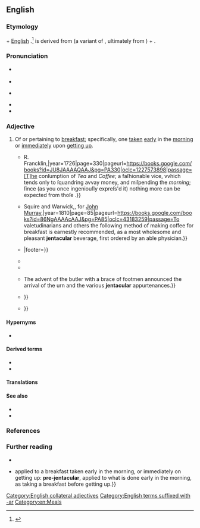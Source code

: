 ==English==
{{was wotd|2022|March|18}}

===Etymology===
{{root|en|ine-pro|*h₁yaǵ-|*-lós}}
{{lbor|en|la|iēntāculum|t=breakfast (particularly taken right after getting up)}} + [[w:English language|English]] {{m|en|-ar|pos={{glossary|suffix}} meaning ‘of, near, or pertaining to’ forming {{glossary|adjective}}s}}.<ref>{{R:OED Online|entry=† jentacular|pos=adj|id=101053|date=June 2019}}</ref> {{m|la||Iēntāculum}} is derived from {{m|la|ientō}} (a variant of {{m|la|ieientō|t=to have breakfast}}, ultimately from {{der|en|ine-pro|*h₁yaǵ-|t=to sacrifice; to worship}}) + {{m|la|-culum|pos={{glossary|diminutive}} suffix}}.

===Pronunciation===
* {{a|RP}} {{IPA|en|/d͡ʒɛnˈtækjʊlə/}}
* {{audio|en|LL-Q1860 (eng)-Vealhurl-jentacular.wav|Audio (Southern England)}}
* {{a|GA}} {{IPA|en|/d͡ʒɛnˈtækjəlɚ/}}
* {{rhymes|en|ækjʊlə(ɹ)}}
* {{hyphenation|en|jen|ta|cul|ar}}

===Adjective===
{{en-adj|?}}

# {{lb|en|formal|chiefly|archaic}} Of or pertaining to [[breakfast#Noun|breakfast]]; specifically, one [[take#Verb|taken]] [[early]] in the [[morning]] or [[immediately]] upon [[get up|getting up]].
#: {{ux|en|I took a post-'''jentacular''' walk to settle my stomach.}}
#* {{quote-book|en|author=[Nicholas Amhurst]|authorlink=Nicholas Amhurst|chapter=Appendix. A ''Letter'' to the Reverend Dr. [[w:Richard Newton (academic)|[Richard] ''Newton'']], Principal of Hart-Hall; Occasion’d by His Book Entitled, ''University Education'', &c.|title=Terræ-filius: Or, The Secret History of the University of Oxford; in Several Essays.{{nb...|To which are Added, Remarks upon a Late Book, Entitled, University Education, by R. Newton, D.D. Principal of Hart-Hall.}}|location=London|publisher={{...|Printed for}} R. Francklin,{{nb...|under Tom’s Coffee-House, in Russel-Street, Covent-Garden.}}|year=1726|page=330|pageurl=https://books.google.com/books?id=JU8JAAAAQAAJ&pg=PA330|oclc=1227573898|passage=[T]he conſumption of ''Tea'' and ''Coffee''; a faſhionable vice, vvhich tends only to ſquandring avvay money, and miſpending the ''morning''; ſince (as you once ingeniouſly expreſs'd it) nothing more can be expected from thoſe {{smallcaps|'''Jentacular''' Confabulations}}.}}
#* {{quote-book|en|entry=For Improving Coffee|title=The New Family Receipt-Book, Containing Seven Hundred Truly Valuable Receipts in Various Branches of Domestic Economy;{{nb...|Selected from the Works of British and Foreign Writers of Unquestionable Experience & Authority, and from the Attested Communications of Scientific Friends.}}|location=London|publisher={{...|Printed by}} Squire and Warwick,{{nb...|Furnival’s-Inn-Court}}, for [[w:John Murray (publisher)|John Murray]],{{nb...|32, Fleet Street, sold also by every bookseller and newsman in town and country.}}|year=1810|page=85|pageurl=https://books.google.com/books?id=86NgAAAAcAAJ&pg=PA85|oclc=43183259|passage=To valetudinarians and others the following method of making coffee for breakfast is earnestly recommended, as a most wholesome and pleasant '''jentacular''' beverage, first ordered by an able physician.}}
#* {{quote-book|en|author=Donald J. Lange|quotee={{w|George Darley}}|chapter=The Life of George Darley: The Eighteen Forties|title=The Life and Poetry of George Darley|location=Newcastle upon Tyne, Tyne and Wear|publisher={{w|Cambridge Scholars Publishing}}|year=late 1840s|year_published=2020|page=125|pageurl=https://books.google.com/books?id=xb_9DwAAQBAJ&pg=PA125|isbn=978-1-5275-5521-1|passage=Do you ever by chance do such a saluberrimous thing{{nb...}}, as to walk into town before breakfast? If you ever do, I should be most glad to see you either here or at Nº 6 Lower Belgrave St South, Eaton Square, at your choice. Here there be '''<u>jentacular</u>''' comforts in great abundance— {{...}}|footer={{small|Quotation from a letter to the Rev. F. Maurice.}}}}
#* {{quote-journal|en|author=George Cupples|authorlink=George Cupples|title=Loch-Na-Diomhair—The Lake of the Secret. A Highland Flight.|editor={{w|David Masson}}|magazine=[[w:Macmillan's Magazine|Macmillan’s Magazine]]|location=London|publisher=[[w:Macmillan Publishers|Macmillan and Co.]]{{nb...|16, Bedford Street, Covent Garden; and Cambridge.}}|month=May|year=1860|section=section I (How We Set Out for It—Ickerson and I)|volume=II|issue=7|page=22|pageurl=https://archive.org/details/macmillansmagazi01macmuoft/page/22/mode/1up|column=1|oclc=1042245262|passage=On Ickerson's part, with the help of "a few post-'''jentacular''' inhalations," as he in his colossal manner was pleased to phrase it, "from that fragrant weed which so propitiates clearness of thought, and tends to promote equanimity in action."}}
#* {{quote-journal|en|title=From Oxford to St. George’s|magazine=[[w:Baily's Monthly Magazine of Sports and Pastimes, and Racing Register|Baily’s Monthly Magazine of Sports and Pastimes]]|location=London|publisher=Baily Brothers,{{nb...|Cornhill.}}|month=October|year=1861|volume=II|issue=8|section=chapter IX|page=20|pageurl=https://books.google.com/books?id=zhRBAAAAYAAJ&pg=PA20|oclc=1015473216|passage=Nature is nature; ignore her if you will; so Grey, like a sensible man, went to work, ''con amore'', at his '''jentacular''' meal.}}
#* {{quote-book|en|author=William Murison|chapter=Perspicuity|title=English Composition: Part I: Uses of Words, Figures of Speech, Sentence and Paragraph Construction, Punctuation|location=Cambridge, Cambridgeshire|publisher=[[w:Cambridge University Press|University Press]]|year=1912|page=62|pageurl=https://archive.org/details/in.ernet.dli.2015.515744/page/n79/mode/1up|oclc=876625736|passage=Point out instances of want of simplicity and of directness in the following. Express the meaning simply and directly. {{...}} The advent of the butler with a brace of footmen announced the arrival of the urn and the various '''jentacular''' appurtenances.}}
#* {{quote-book|en|author=Michael Griffith|authorlink=Michael Griffith (novelist)|chapter=Kidnapped (A Romance)|title=Bibliophilia: A Novella and Stories|location=New York, N.Y.|publisher={{w|Arcade Publishing}}|year=2003|page=163|pageurl=https://books.google.com/books?id=Gomp-hxzx6wC&pg=PA163|isbn=978-1-55970-676-6|passage=The Gentleman loved to hold that crackling rectangle [a newspaper] in front of his face (folded, of course, into courteous fourths), loved the slant of the '''jentacular''' sun, the slightly acrid odor of the newsprint, the snappy headlines: {{...}}}}
#* {{quote-book|en|author=William Penn|chapter=VIII|title=Love in the Time of Flowers|location=[Bloomington, Ind.]|publisher={{w|Trafford Publishing}}|year=2009|year_published=12 July 2012|section=book VIII, section 6|page=506|pageurl=https://books.google.com/books?id=QlAWA2s4fAsC&pg=PA506|isbn=978-1-4251-6949-7|passage=Dressed in an asphodel green bombagette frock, loosefitting and lightweight to accomplish a '''jentacular''' ease, {{...}}}}

====Hypernyms====
* {{l|en|prandial}}

====Derived terms====
* {{l|en|antejentacular}}
* {{l|en|postjentacular}}

====Translations====
{{trans-top|of or pertaining to breakfast}}
{{trans-mid}}
{{trans-bottom}}

====See also====
* {{l|en|breakfastlike}}
* {{l|en|dinnerlike}}

===References===
<references/>

===Further reading===
* {{pedia|breakfast}}
* {{cite-book|author=James Stormonth|entry=jentacular|title=Etymological and Pronouncing Dictionary of the English Language{{nb...|Including a Very Copious Selection of Scientific Terms for Use in Schools and Colleges and as a Book of General Reference [...] Fifth Edition, Revised with a New and Enlarged Supplement}}|edition=5th|location=Edinburgh; London|publisher=[[w:Blackwood (publishing house)|William Blackwood and Sons]]|year=1879|page=755|pageurl=https://books.google.com/books?id=J2kCAAAAQAAJ&pg=PA755|column=2|oclc=1169937611|passage='''jentacular''',<!--bold in original--> {{...}} applied to a breakfast taken early in the morning, or immediately on getting up: '''pre-jentacular''',<!--bold in original--> applied to what is done early in the morning, as taking a breakfast before getting up.}}

[[Category:English collateral adjectives]]
[[Category:English terms suffixed with -ar]]
[[Category:en:Meals]]